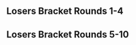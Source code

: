 {{tabs static
|name1=Overview
|link1=SKTAR 3
|name2=Singles Winners Upper Part
|link2=SKTAR 3/Singles Winners Upper Part
|name3=Singles Winners Lower Part
|link3=SKTAR 3/Singles Winners Lower Part
|name4=Singles Losers Upper Part
|link4=SKTAR 3/Singles Losers Upper Part
|name5=Singles Losers Lower Part
|link5=SKTAR 3/Singles Losers Lower Part
|name6=Doubles
|link6=SKTAR 3/Doubles
|This=4
}}

==Losers Bracket Rounds 1-4==
{{128DELBracketSmwA
|tourneylink=SKTAR 3
|tourneyname=SKTAR 3
|l1placement=
|l2placement=
|l3placement=97-128
|l4placement=65-96

|l1m1p1=Bye |l1m1p1flag= |l1m1p1score=- |l1m1win=2
|l1m1p2=ibelieve616 |l1m1p2flag= |l1m1p2score=W

|l1m2p1=SlowPants |l1m2p1flag= |l1m2p1score={{win}} |l1m2win=1
|l1m2p2=SLIM AL |l1m2p2flag= |l1m2p2score=

|l1m3p1=Zodiac |l1m3p1flag= |l1m3p1score={{win}} |l1m3win=1
|l1m3p2=MS JusticeForPersona |l1m3p2flag= |l1m3p2score=

|l1m4p1=Zelko |l1m4p1flag= |l1m4p1score={{win}} |l1m4win=1
|l1m4p2=Nowakiin |l1m4p2flag= |l1m4p2score=

|l1m5p1=Bye |l1m5p1flag= |l1m5p1score=- |l1m5win=2
|l1m5p2=Kratos |l1m5p2flag= |l1m5p2score=W

|l1m6p1=TL`Darkhorse |l1m6p1flag= |l1m6p1score={{win}} |l1m6win=1
|l1m6p2=VINSANITY |l1m6p2flag= |l1m6p2score=

|l1m7p1=Bye |l1m7p1flag= |l1m7p1score=- |l1m7win=2
|l1m7p2=Kwak |l1m7p2flag= |l1m7p2score=W

|l1m8p1=Toddler |l1m8p1flag= |l1m8p1score= |l1m8win=2
|l1m8p2=Rink |l1m8p2flag= |l1m8p2score={{win}}

|l1m9p1=Bye |l1m9p1flag= |l1m9p1score=- |l1m9win=2
|l1m9p2=JuicePouch |l1m9p2flag= |l1m9p2score=W

|l1m10p1=Alpha Dash |l1m10p1flag=gb |l1m10p1score={{win}} |l1m10win=1
|l1m10p2=B-War |l1m10p2flag= |l1m10p2score=

|l1m11p1=Bolt |l1m11p1flag= |l1m11p1score={{win}} |l1m11win=1
|l1m11p2=DGFair |l1m11p2flag= |l1m11p2score=

|l1m12p1=Wildcard |l1m12p1flag= |l1m12p1score={{win}} |l1m12win=1
|l1m12p2=Palmerfan |l1m12p2flag= |l1m12p2score=

|l1m13p1=Bye |l1m13p1flag= |l1m13p1score=- |l1m13win=2
|l1m13p2=Generalz |l1m13p2flag= |l1m13p2score=W

|l1m14p1=Stone Free |l1m14p1flag= |l1m14p1score={{win}} |l1m14win=1
|l1m14p2=Scoob |l1m14p2flag= |l1m14p2score=

|l1m15p1=TheAuthor |l1m15p1flag= |l1m15p1score={{win}} |l1m15win=1
|l1m15p2=Onomanic |l1m15p2flag= |l1m15p2score=

|l1m16p1=Vino |l1m16p1flag=us |l1m16p1score= |l1m16win=2
|l1m16p2=bontez |l1m16p2flag= |l1m16p2score={{win}}

|l1m17p1=Bye |l1m17p1flag= |l1m17p1score=- |l1m17win=2
|l1m17p2=joefz2 |l1m17p2flag= |l1m17p2score=W

|l1m18p1=TSC Dapuffster |l1m18p1flag= |l1m18p1score={{win}} |l1m18win=1
|l1m18p2=Siked |l1m18p2flag= |l1m18p2score=

|l1m19p1=Shameless |l1m19p1flag= |l1m19p1score={{win}} |l1m19win=1
|l1m19p2=Mini Goof |l1m19p2flag= |l1m19p2score=

|l1m20p1=York |l1m20p1flag= |l1m20p1score={{win}} |l1m20win=1
|l1m20p2=One 4nd 0nly |l1m20p2flag= |l1m20p2score=

|l1m21p1=Bye |l1m21p1flag= |l1m21p1score=- |l1m21win=2
|l1m21p2=Fork |l1m21p2flag= |l1m21p2score=W

|l1m22p1=The Hungry Pigeon |l1m22p1flag= |l1m22p1score={{win}} |l1m22win=1
|l1m22p2=Chad_Warden69 |l1m22p2flag= |l1m22p2score=

|l1m23p1=Internet Explorer |l1m23p1flag=us |l1m23p1score={{win}} |l1m23win=1
|l1m23p2=Oracle |l1m23p2flag= |l1m23p2score=

|l1m24p1=Tweek |l1m24p1flag= |l1m24p1score= |l1m24win=2
|l1m24p2=Pyro |l1m24p2flag= |l1m24p2score={{win}}

|l1m25p1=Bye |l1m25p1flag= |l1m25p1score=- |l1m25win=2
|l1m25p2=Joshez |l1m25p2flag= |l1m25p2score=W

|l1m26p1=snap |l1m26p1flag= |l1m26p1score={{win}} |l1m26win=1
|l1m26p2=Sigg |l1m26p2flag= |l1m26p2score=

|l1m27p1=Claygon |l1m27p1flag= |l1m27p1score={{win}} |l1m27win=1
|l1m27p2=Dee Three |l1m27p2flag= |l1m27p2score=

|l1m28p1=Vegas |l1m28p1flag= |l1m28p1score= |l1m28win=2
|l1m28p2=Onyx |l1m28p2flag= |l1m28p2score={{win}}

|l1m29p1=Bye |l1m29p1flag= |l1m29p1score=- |l1m29win=2
|l1m29p2=Fragbait |l1m29p2flag= |l1m29p2score=W

|l1m30p1=GimR |l1m30p1flag=us |l1m30p1score= |l1m30win=2
|l1m30p2=Sola Gratia |l1m30p2flag= |l1m30p2score={{win}}

|l1m31p1=C-Bear |l1m31p1flag= |l1m31p1score={{win}} |l1m31win=1
|l1m31p2=Cleod9 |l1m31p2flag= |l1m31p2score=

|l1m32p1=DKSchizm |l1m32p1flag= |l1m32p1score= |l1m32win=2
|l1m32p2=Professor Peen |l1m32p2flag= |l1m32p2score={{win}}

|l2m1p1=C-Money |l2m1p1flag= |l2m1p1score={{win}} |l2m1win=1
|l2m1p2=ibelieve616 |l2m1p2flag= |l2m1p2score=

|l2m2p1=Lock |l2m2p1flag= |l2m2p1score={{win}} |l2m2win=1
|l2m2p2=SlowPants |l2m2p2flag= |l2m2p2score=

|l2m3p1=°pT»Tichinde925 |l2m3p1flag= |l2m3p1score= |l2m3win=2
|l2m3p2=Zodiac |l2m3p2flag= |l2m3p2score={{win}}

|l2m4p1=Kite |l2m4p1flag= |l2m4p1score={{win}} |l2m4win=1
|l2m4p2=Zelko |l2m4p2flag= |l2m4p2score=

|l2m5p1=Emp wes |l2m5p1flag= |l2m5p1score= |l2m5win=2
|l2m5p2=Kratos |l2m5p2flag= |l2m5p2score={{win}}

|l2m6p1=TSC_Claw |l2m6p1flag= |l2m6p1score={{win}} |l2m6win=1
|l2m6p2=TL`Darkhorse |l2m6p2flag= |l2m6p2score=

|l2m7p1=OkayChickenStrips |l2m7p1flag= |l2m7p1score={{win}} |l2m7win=1
|l2m7p2=Kwak |l2m7p2flag= |l2m7p2score=

|l2m8p1=RagingCherry |l2m8p1flag= |l2m8p1score={{win}} |l2m8win=1
|l2m8p2=Rink |l2m8p2flag= |l2m8p2score=

|l2m9p1=Quist |l2m9p1flag= |l2m9p1score={{win}} |l2m9win=1
|l2m9p2=JuicePouch |l2m9p2flag= |l2m9p2score=

|l2m10p1=Doctor Fingers |l2m10p1flag= |l2m10p1score= |l2m10win=2
|l2m10p2=Alpha Dash |l2m10p2flag=gb |l2m10p2score={{win}}

|l2m11p1=DarkCloud |l2m11p1flag= |l2m11p1score= |l2m11win=2
|l2m11p2=Bolt |l2m11p2flag= |l2m11p2score={{win}}

|l2m12p1=Fez$ |l2m12p1flag= |l2m12p1score= |l2m12win=2
|l2m12p2=Wildcard |l2m12p2flag= |l2m12p2score={{win}}

|l2m13p1=Yung |l2m13p1flag= |l2m13p1score= |l2m13win=2
|l2m13p2=Generalz |l2m13p2flag= |l2m13p2score={{win}}

|l2m14p1=ES Vino |l2m14p1flag= |l2m14p1score={{win}} |l2m14win=1
|l2m14p2=Stone Free |l2m14p2flag= |l2m14p2score=

|l2m15p1=Silence |l2m15p1flag= |l2m15p1score= |l2m15win=2
|l2m15p2=TheAuthor |l2m15p2flag= |l2m15p2score={{win}}

|l2m16p1=Jank |l2m16p1flag= |l2m16p1score= |l2m16win=2
|l2m16p2=bontez |l2m16p2flag= |l2m16p2score={{win}}

|l2m17p1=Call Me Mars |l2m17p1flag= |l2m17p1score= |l2m17win=2
|l2m17p2=joefz2 |l2m17p2flag= |l2m17p2score={{win}}

|l2m18p1=Lynx |l2m18p1flag= |l2m18p1score= |l2m18win=2
|l2m18p2=TSC Dapuffster |l2m18p2flag= |l2m18p2score={{win}}

|l2m19p1=Surpleit |l2m19p1flag= |l2m19p1score= |l2m19win=2
|l2m19p2=Shameless |l2m19p2flag= |l2m19p2score={{win}}

|l2m20p1=Brolita |l2m20p1flag= |l2m20p1score={{win}} |l2m20win=1
|l2m20p2=York |l2m20p2flag= |l2m20p2score=

|l2m21p1=Unknown Force |l2m21p1flag= |l2m21p1score={{win}} |l2m21win=1
|l2m21p2=Fork |l2m21p2flag= |l2m21p2score=

|l2m22p1=Coin Chaser |l2m22p1flag= |l2m22p1score={{win}} |l2m22win=1
|l2m22p2=The Hungry Pigeon |l2m22p2flag= |l2m22p2score=

|l2m23p1=Spoodbeest |l2m23p1flag= |l2m23p1score= |l2m23win=2
|l2m23p2=Internet Explorer |l2m23p2flag=us |l2m23p2score={{win}}

|l2m24p1=Will |l2m24p1flag= |l2m24p1score={{win}} |l2m24win=1
|l2m24p2=Pyro |l2m24p2flag= |l2m24p2score=

|l2m25p1=RingWorm |l2m25p1flag= |l2m25p1score={{win}} |l2m25win=1
|l2m25p2=Joshez |l2m25p2flag= |l2m25p2score=

|l2m26p1=Dre |l2m26p1flag= |l2m26p1score= |l2m26win=2
|l2m26p2=snap |l2m26p2flag= |l2m26p2score={{win}}

|l2m27p1=$ledNYC |l2m27p1flag= |l2m27p1score={{win}} |l2m27win=1
|l2m27p2=Claygon |l2m27p2flag= |l2m27p2score=

|l2m28p1=Eliott |l2m28p1flag= |l2m28p1score={{win}} |l2m28win=1
|l2m28p2=Onyx |l2m28p2flag= |l2m28p2score=

|l2m29p1=NY Joey |l2m29p1flag=us |l2m29p1score={{win}} |l2m29win=1
|l2m29p2=Fragbait |l2m29p2flag= |l2m29p2score=

|l2m30p1=Gummi |l2m30p1flag= |l2m30p1score={{win}} |l2m30win=1
|l2m30p2=Sola Gratia |l2m30p2flag= |l2m30p2score=

|l2m31p1=Phish-it |l2m31p1flag=us |l2m31p1score={{win}} |l2m31win=1
|l2m31p2=C-Bear |l2m31p2flag= |l2m31p2score=

|l2m32p1=Himes |l2m32p1flag= |l2m32p1score={{win}} |l2m32win=1
|l2m32p2=Professor Peen |l2m32p2flag= |l2m32p2score=

|l3m1p1=C-Money |l3m1p1flag= |l3m1p1score= |l3m1win=2
|l3m1p2=Lock |l3m1p2flag= |l3m1p2score={{win}}

|l3m2p1=Zodiac |l3m2p1flag= |l3m2p1score={{win}} |l3m2win=1
|l3m2p2=Kite |l3m2p2flag= |l3m2p2score=

|l3m3p1=Kratos |l3m3p1flag= |l3m3p1score= |l3m3win=2
|l3m3p2=TSC_Claw |l3m3p2flag= |l3m3p2score={{win}}

|l3m4p1=OkayChickenStrips |l3m4p1flag= |l3m4p1score={{win}} |l3m4win=1
|l3m4p2=RagingCherry |l3m4p2flag= |l3m4p2score=

|l3m5p1=Quist |l3m5p1flag= |l3m5p1score= |l3m5win=2
|l3m5p2=Alpha Dash |l3m5p2flag=gb |l3m5p2score={{win}}

|l3m6p1=Bolt |l3m6p1flag= |l3m6p1score={{win}} |l3m6win=1
|l3m6p2=Wildcard |l3m6p2flag= |l3m6p2score=

|l3m7p1=Generalz |l3m7p1flag= |l3m7p1score= |l3m7win=2
|l3m7p2=ES Vino |l3m7p2flag= |l3m7p2score={{win}}

|l3m8p1=TheAuthor |l3m8p1flag= |l3m8p1score={{win}} |l3m8win=1
|l3m8p2=bontez |l3m8p2flag= |l3m8p2score=

|l3m9p1=joefz2 |l3m9p1flag= |l3m9p1score= |l3m9win=2
|l3m9p2=TSC Dapuffster |l3m9p2flag= |l3m9p2score={{win}}

|l3m10p1=Shameless |l3m10p1flag= |l3m10p1score= |l3m10win=2
|l3m10p2=Brolita |l3m10p2flag= |l3m10p2score={{win}}

|l3m11p1=Unknown Force |l3m11p1flag= |l3m11p1score={{win}} |l3m11win=1
|l3m11p2=Coin Chaser |l3m11p2flag= |l3m11p2score=

|l3m12p1=Internet Explorer |l3m12p1flag=us |l3m12p1score= |l3m12win=2
|l3m12p2=Will |l3m12p2flag= |l3m12p2score={{win}}

|l3m13p1=RingWorm |l3m13p1flag= |l3m13p1score={{win}} |l3m13win=1
|l3m13p2=snap |l3m13p2flag= |l3m13p2score=

|l3m14p1=$ledNYC |l3m14p1flag= |l3m14p1score= |l3m14win=2
|l3m14p2=Eliott |l3m14p2flag= |l3m14p2score={{win}}

|l3m15p1=NY Joey |l3m15p1flag=us |l3m15p1score={{win}} |l3m15win=1
|l3m15p2=Gummi |l3m15p2flag= |l3m15p2score=

|l3m16p1=Phish-it |l3m16p1flag=us |l3m16p1score={{win}} |l3m16win=1
|l3m16p2=Himes |l3m16p2flag= |l3m16p2score=

|l4m1p1=CIZ |l4m1p1flag=us |l4m1p1score={{win}} |l4m1win=1
|l4m1p2=Lock |l4m1p2flag= |l4m1p2score=

|l4m2p1=barchu_et_adonai |l4m2p1flag= |l4m2p1score= |l4m2win=2
|l4m2p2=Zodiac |l4m2p2flag= |l4m2p2score={{win}}

|l4m3p1=Qerb |l4m3p1flag=us |l4m3p1score={{win}} |l4m3win=1
|l4m3p2=TSC_Claw |l4m3p2flag= |l4m3p2score=

|l4m4p1=Husband |l4m4p1flag=us |l4m4p1score={{win}} |l4m4win=1
|l4m4p2=OkayChickenStrips |l4m4p2flag= |l4m4p2score=

|l4m5p1=Porkchops |l4m5p1flag=us |l4m5p1score={{win}} |l4m5win=1
|l4m5p2=Alpha Dash |l4m5p2flag=gb |l4m5p2score=

|l4m6p1=Sol |l4m6p1flag= |l4m6p1score={{win}} |l4m6win=1
|l4m6p2=Bolt |l4m6p2flag= |l4m6p2score=

|l4m7p1=Slox |l4m7p1flag=us |l4m7p1score={{win}} |l4m7win=1
|l4m7p2=ES Vino |l4m7p2flag= |l4m7p2score=

|l4m8p1=Seibrik |l4m8p1flag= |l4m8p1score= |l4m8win=2
|l4m8p2=TheAuthor |l4m8p2flag= |l4m8p2score={{win}}

|l4m9p1=Loki |l4m9p1flag=jp |l4m9p1score={{win}} |l4m9win=1
|l4m9p2=TSC Dapuffster |l4m9p2flag= |l4m9p2score=

|l4m10p1=Crismas |l4m10p1flag= |l4m10p1score={{win}} |l4m10win=1
|l4m10p2=Brolita |l4m10p2flag= |l4m10p2score=

|l4m11p1=ky |l4m11p1flag= |l4m11p1score={{win}} |l4m11win=1
|l4m11p2=Unknown Force |l4m11p2flag= |l4m11p2score=

|l4m12p1=Prince Abu |l4m12p1flag=us |l4m12p1score={{win}} |l4m12win=1
|l4m12p2=Will |l4m12p2flag= |l4m12p2score=

|l4m13p1=Tian |l4m13p1flag=us |l4m13p1score={{win}} |l4m13win=1
|l4m13p2=RingWorm |l4m13p2flag= |l4m13p2score=

|l4m14p1=RisenfromAsh |l4m14p1flag= |l4m14p1score= |l4m14win=2
|l4m14p2=Eliott |l4m14p2flag= |l4m14p2score={{win}}

|l4m15p1=Zanguzen |l4m15p1flag=us |l4m15p1score= |l4m15win=2
|l4m15p2=NY Joey |l4m15p2flag=us |l4m15p2score={{win}}

|l4m16p1=Eazy |l4m16p1flag= |l4m16p1score= |l4m16win=2
|l4m16p2=Phish-it |l4m16p2flag=us |l4m16p2score={{win}}
}}

==Losers Bracket Rounds 5-10==
{{32DELBracketSmwA
|tourneylink=SKTAR 3
|tourneyname=SKTAR 3
|l1placement=49-64
|l2placement=33-48
|l3placement=25-32
|l4placement=17-24
|l5placement=13-16
|l6placement=9-12
|L1=Losers Round 5
|L2=Losers Round 6
|L3=Losers Round 7
|L4=Losers Round 8
|L5=Losers Round 9
|L6=Losers Round 10

|l1m1p1=CIZ |l1m1p1flag=us |l1m1p1score={{win}} |l1m1win=1
|l1m1p2=Zodiac |l1m1p2flag= |l1m1p2score=

|l1m2p1=Qerb |l1m2p1flag=us |l1m2p1score={{win}} |l1m2win=1
|l1m2p2=Husband |l1m2p2flag=us |l1m2p2score=

|l1m3p1=Porkchops |l1m3p1flag=us |l1m3p1score= |l1m3win=2
|l1m3p2=Sol |l1m3p2flag= |l1m3p2score={{win}}

|l1m4p1=Slox |l1m4p1flag=us |l1m4p1score={{win}} |l1m4win=1
|l1m4p2=TheAuthor |l1m4p2flag= |l1m4p2score=

|l1m5p1=Loki |l1m5p1flag=jp |l1m5p1score={{win}} |l1m5win=1
|l1m5p2=Crismas |l1m5p2flag= |l1m5p2score=

|l1m6p1=ky |l1m6p1flag= |l1m6p1score= |l1m6win=2
|l1m6p2=Prince Abu |l1m6p2flag=us |l1m6p2score={{win}}

|l1m7p1=Tian |l1m7p1flag=us |l1m7p1score={{win}} |l1m7win=1
|l1m7p2=Eliott |l1m7p2flag= |l1m7p2score=

|l1m8p1=NY Joey |l1m8p1flag=us |l1m8p1score={{win}} |l1m8win=1
|l1m8p2=Phish-it |l1m8p2flag=us |l1m8p2score=

|l2m1p1=Professor Pro |l2m1p1flag=gb |l2m1p1score={{win}} |l2m1win=1
|l2m1p2=CIZ |l2m1p2flag=us |l2m1p2score=

|l2m2p1=Duck |l2m2p1flag=us |l2m2p1score= |l2m2win=2
|l2m2p2=Qerb |l2m2p2flag=us |l2m2p2score={{win}}

|l2m3p1=Jsex |l2m3p1flag=us |l2m3p1score={{win}} |l2m3win=1
|l2m3p2=Sol |l2m3p2flag= |l2m3p2score=

|l2m4p1=DJ Nintendo |l2m4p1flag=us |l2m4p1score= |l2m4win=2
|l2m4p2=Slox |l2m4p2flag=us |l2m4p2score={{win}}

|l2m5p1=Swift |l2m5p1flag=us |l2m5p1score={{win}} |l2m5win=1
|l2m5p2=Loki |l2m5p2flag=jp |l2m5p2score=

|l2m6p1=ZeRo |l2m6p1flag=cl |l2m6p1score={{win}} |l2m6win=1
|l2m6p2=Prince Abu |l2m6p2flag=us |l2m6p2score=

|l2m7p1=Darc |l2m7p1flag=us |l2m7p1score={{win}} |l2m7win=1
|l2m7p2=Tian |l2m7p2flag=us |l2m7p2score=

|l2m8p1=Ken |l2m8p1flag=us |l2m8p1score={{win}} |l2m8win=1
|l2m8p2=NY Joey |l2m8p2flag=us |l2m8p2score=

|l3m1p1=Professor Pro |l3m1p1flag=gb |l3m1p1score={{win}} |l3m1win=1
|l3m1p2=Qerb |l3m1p2flag=us |l3m1p2score=

|l3m2p1=Jsex |l3m2p1flag=us |l3m2p1score= |l3m2win=2
|l3m2p2=Slox |l3m2p2flag=us |l3m2p2score={{win}}

|l3m3p1=Swift |l3m3p1flag=us |l3m3p1score= |l3m3win=2
|l3m3p2=ZeRo |l3m3p2flag=cl |l3m3p2score={{win}}

|l3m4p1=Darc |l3m4p1flag=us |l3m4p1score={{win}} |l3m4win=1
|l3m4p2=Ken |l3m4p2flag=us |l3m4p2score=

|l4m1p1=Larry Lurr |l4m1p1flag=us |l4m1p1score={{win}} |l4m1win=1
|l4m1p2=Professor Pro |l4m1p2flag=gb |l4m1p2score=

|l4m2p1=Soft |l4m2p1flag=us |l4m2p1score= |l4m2win=2
|l4m2p2=Slox |l4m2p2flag=us |l4m2p2score={{win}}

|l4m3p1=HugS |l4m3p1flag=us |l4m3p1score= |l4m3win=2
|l4m3p2=ZeRo |l4m3p2flag=cl |l4m3p2score={{win}}

|l4m4p1=Nintendude |l4m4p1flag=us |l4m4p1score= |l4m4win=2
|l4m4p2=Darc |l4m4p2flag=us |l4m4p2score={{win}}

|l5m1p1=Larry Lurr |l5m1p1flag=us |l5m1p1score={{win}} |l5m1win=1
|l5m1p2=Slox |l5m1p2flag=us |l5m1p2score=

|l5m2p1=ZeRo |l5m2p1flag=cl |l5m2p1score={{win}} |l5m2win=1
|l5m2p2=Darc |l5m2p2flag=us |l5m2p2score=

|l6m1p1=Westballz |l6m1p1flag=us |l6m1p1score=2 |l6m1win=1
|l6m1p2=Larry Lurr |l6m1p2flag=us |l6m1p2score=0
|l6m1p1char1=falco |l6m1p2char1=falco |l6m1p1stock1=2 |l6m1p2stock1=0 |l6m1win1=1 |l6m1stage1=Battlefield
|l6m1p1char2=falco |l6m1p2char2=falco |l6m1p1stock2=2 |l6m1p2stock2=0 |l6m1win2=1 |l6m1stage2=Pokémon Stadium
|l6m1details={{BracketMatchDetails|preview=|lrthread=|interview=|recap=|comment=|live=|vod=https://youtu.be/G3XATvkqaO0}}

|l6m2p1=SFAT |l6m2p1flag=us |l6m2p1score=2 |l6m2win=1
|l6m2p2=ZeRo |l6m2p2flag=cl |l6m2p2score=0
|l6m2p1char1=fox |l6m2p2char1=fox |l6m2p1stock1=2 |l6m2p2stock1=0 |l6m2win1=1 |l6m2stage1=Battlefield
|l6m2p1char2=fox |l6m2p2char2=fox |l6m2p1stock2=1 |l6m2p2stock2=0 |l6m2win2=1 |l6m2stage2=Pokémon Stadium
|l6m2details={{BracketMatchDetails|preview=|lrthread=|interview=|recap=|comment=|live=|vod=https://youtu.be/NJsn-8Dlmrc}}
}}
